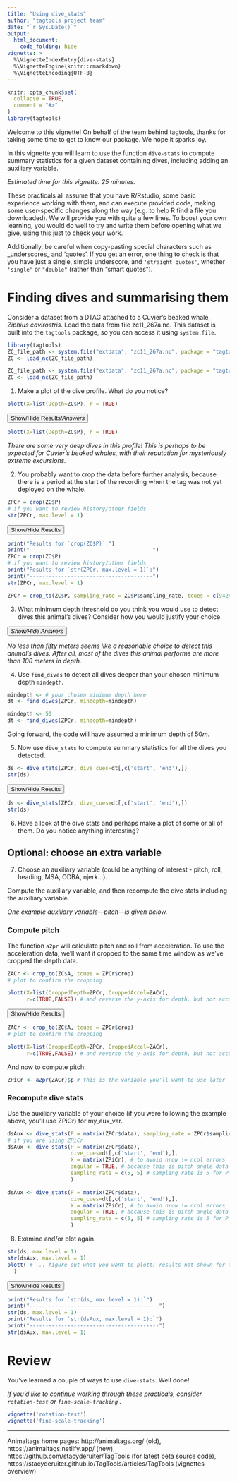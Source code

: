 ```yaml
---
title: "Using dive_stats"
author: "tagtools project team"
date: "`r Sys.Date()`"
output: 
  html_document:
    code_folding: hide
vignette: >
  %\VignetteIndexEntry{dive-stats}
  %\VignetteEngine{knitr::rmarkdown}
  %\VignetteEncoding{UTF-8}
---
```


```r
knitr::opts_chunk$set(
  collapse = TRUE,
  comment = "#>"
)
library(tagtools)
```

Welcome to this vignette! On behalf of the team behind tagtools, thanks for taking some time to get to know our package. We hope it sparks joy.

In this vignette you will learn to use the function `dive-stats` to compute summary statistics for a given dataset containing dives, including adding an auxiliary variable.

*Estimated time for this vignette: 25 minutes.*

These practicals all assume that you have R/Rstudio, some basic experience working with them, and can execute provided code, making some user-specific changes along the way (e.g. to help R find a file you downloaded). We will provide you with quite a few lines. To boost your own learning, you would do well to try and write them before opening what we give, using this just to check your work.

Additionally, be careful when copy-pasting special characters such as \_underscores\_ and 'quotes'. If you get an error, one thing to check is that you have just a single, simple underscore, and `'straight quotes'`, whether `'single'` or `"double"` (rather than “smart quotes”). 

# Finding dives and summarising them

Consider a dataset from a DTAG attached to a Cuvier’s beaked whale, *Ziphius cavirostris*. Load the data from file zc11_267a.nc. This dataset is built into the `tagtools` package, so you can access it using `system.file`.

```r
library(tagtools)
ZC_file_path <- system.file("extdata", "zc11_267a.nc", package = "tagtools", mustWork = TRUE)
ZC <- load_nc(ZC_file_path)
```

```r
ZC_file_path <- system.file("extdata", "zc11_267a.nc", package = "tagtools", mustWork = TRUE)
ZC <- load_nc(ZC_file_path)
```

1. Make a plot of the dive profile. What do you notice?

```r
plott(X=list(Depth=ZC$P), r = TRUE)
```

<button class="btn btn-primary" data-toggle="collapse" data-target="#plott_zc"> Show/Hide Results/*Answers* </button>  
<div id="plott_zc" class="collapse"> 

```r
plott(X=list(Depth=ZC$P), r = TRUE)
```

*There are some very deep dives in this profile! This is perhaps to be expected for Cuvier's beaked whales, with their reputation for mysteriously extreme excursions.*

</div>

2. You probably want to crop the data before further analysis, because there is a period at the start of the recording when the tag was not yet deployed on the whale.

```r
ZPCr = crop(ZC$P)
# if you want to review history/other fields
str(ZPCr, max.level = 1)
```

<button class="btn btn-primary" data-toggle="collapse" data-target="#crop_zc"> Show/Hide Results </button>  
<div id="crop_zc" class="collapse"> 
```r
print("Results for `crop(ZC$P)`:")
print("---------------------------------------")
ZPCr = crop(ZC$P)
# if you want to review history/other fields
print("Results for `str(ZPCr, max.level = 1)`:")
print("---------------------------------------")
str(ZPCr, max.level = 1)
```
</div>

```r
ZPCr = crop_to(ZC$P, sampling_rate = ZC$P$sampling_rate, tcues = c(9424, 64027), T = NULL)
```

3. What minimum depth threshold do you think you would use to detect dives this animal's dives? Consider how you would justify your choice.

<button class="btn btn-primary" data-toggle="collapse" data-target="#ans_depth_thresh"> *Show/Hide Answers* </button>  
<div id="ans_depth_thresh" class="collapse"> 
*No less than fifty meters seems like a reasonable choice to detect this animal's dives. After all, most of the dives this animal performs are more than 100 meters in depth.*
</div>

4. Use `find_dives` to detect all dives deeper than your chosen minimum depth `mindepth`.

```r
mindepth <- # your chosen minimum depth here
dt <- find_dives(ZPCr, mindepth=mindepth) 
```

```r
mindepth <- 50 
dt <- find_dives(ZPCr, mindepth=mindepth) 
```

Going forward, the code will have assumed a minimum depth of $50 m$.

5. Now use `dive_stats` to compute summary statistics for all the dives
you detected. 

```r
ds <- dive_stats(ZPCr, dive_cues=dt[,c('start', 'end'),]) 
str(ds)
```

<button class="btn btn-primary" data-toggle="collapse" data-target="#str_ds"> Show/Hide Results </button>  
<div id="str_ds" class="collapse"> 
```r
ds <- dive_stats(ZPCr, dive_cues=dt[,c('start', 'end'),]) 
str(ds)
```
</div>

6. Have a look at the dive stats and perhaps make a plot of some or all
of them. Do you notice anything interesting? 

## Optional: choose an extra variable

7. Choose an auxiliary variable (could be anything of interest - pitch, roll, heading, MSA, ODBA, njerk...). 

Compute the auxiliary variable, and then recompute the dive stats including the auxiliary variable. 

*One example auxiliary variable---pitch---is given below.*

### Compute pitch

The function `a2pr` will calculate pitch and roll from acceleration. To use the acceleration data, we'll want it cropped to the same time window as we've cropped the depth data. 

```r
ZACr <- crop_to(ZC$A, tcues = ZPCr$crop)
# plot to confirm the cropping

plott(X=list(CroppedDepth=ZPCr, CroppedAccel=ZACr), 
      r=c(TRUE,FALSE)) # and reverse the y-axis for depth, but not acceleration 
```

<button class="btn btn-primary" data-toggle="collapse" data-target="#plott_ZPCr_ZACr"> Show/Hide Results </button>  
<div id="plott_ZPCr_ZACr" class="collapse"> 
```r
ZACr <- crop_to(ZC$A, tcues = ZPCr$crop)
# plot to confirm the cropping

plott(X=list(CroppedDepth=ZPCr, CroppedAccel=ZACr), 
      r=c(TRUE,FALSE)) # and reverse the y-axis for depth, but not acceleration 
```
</div>

And now to compute pitch:

```r
ZPiCr <- a2pr(ZACr)$p # this is the variable you'll want to use later
```

### Recompute dive stats

Use the auxiliary variable of your choice (if you were following the example above, you'll use ZPiCr) for my_aux_var.

```r
dsAux <- dive_stats(P = matrix(ZPCr$data), sampling_rate = ZPCr$sampling_rate, dive_cues=dt[,c('start', 'end'),], X=matrix(my_aux_var))
# if you are using ZPiCr
dsAux <- dive_stats(P = matrix(ZPCr$data), 
                    dive_cues=dt[,c('start', 'end'),], 
                    X = matrix(ZPiCr), # to avoid nrow != ncol errors
                    angular = TRUE, # because this is pitch angle data
                    sampling_rate = c(5, 5) # sampling rate is 5 for P & X
                    )
```

```r
dsAux <- dive_stats(P = matrix(ZPCr$data), 
                    dive_cues=dt[,c('start', 'end'),], 
                    X = matrix(ZPiCr), # to avoid nrow != ncol errors
                    angular = TRUE, # because this is pitch angle data
                    sampling_rate = c(5, 5) # sampling rate is 5 for P & X
                    )
```

8. Examine and/or plot again.

```r
str(ds, max.level = 1)
str(dsAux, max.level = 1) 
plott( # ... figure out what you want to plott; results not shown for this part
  )

```

<button class="btn btn-primary" data-toggle="collapse" data-target="#str_ds_dsAux"> Show/Hide Results </button>  
<div id="str_ds_dsAux" class="collapse"> 

```r
print("Results for `str(ds, max.level = 1):`")
print("-----------------------------------------")
str(ds, max.level = 1)
print("Results for `str(dsAux, max.level = 1):`")
print("-----------------------------------------")
str(dsAux, max.level = 1) 
```

</div>

# Review 

You've learned a couple of ways to use `dive-stats`. Well done!

*If you'd like to continue working through these practicals, consider `rotation-test` or `fine-scale-tracking` .*

```r
vignette('rotation-test')
vignette('fine-scale-tracking')
```

***

Animaltags home pages: http://animaltags.org/ (old), https://animaltags.netlify.app/ (new), https://github.com/stacyderuiter/TagTools (for latest beta source code), https://stacyderuiter.github.io/TagTools/articles/TagTools (vignettes overview)
